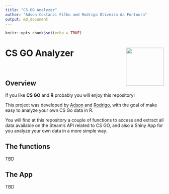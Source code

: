 ```yaml
---
title: "CS GO Analyzer"
author: "Adson Costanzi Filho and Rodrigo Oliveira da Fontoura"
output: md_document
---
```


```r
knitr::opts_chunk$set(echo = TRUE)
```


# CS GO Analyzer <img src="app/www/img/CSGo_analyzer_sticker.PNG" align="right" width="120" />

<br>

## Overview

If you like **CS GO** and **R** probably you will enjoy this repository!

This project was developed by [Adson](https://github.com/adsoncostanzifilho) and [Rodrigo](https://github.com/Rodrigo-Fontoura), with the goal of make easy to analyze your own CS Go data in R.

You will find at this repository a couple of functions to access and extract all data available on the Steam's API related to CS GO, and also a Shiny App for you analyze your own data in a more simple way.

## The functions

TBD

## The App

TBD


